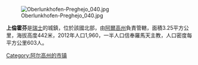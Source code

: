 {{Unreferenced|time=2017-02-20T09:29:53+00:00}}
[[Image:Oberlunkhofen-Preghejo_040.jpg|right]]

'''上倫霍芬'''是[[瑞士|瑞士]]的城鎮，位於該國北部，由[[阿爾高州|阿爾高州]]負責管轄，面積3.25平方公里，海拔高度442米，2012年人口1,960，一半人口信奉羅馬天主教，人口密度每平方公里603人。

{{Switzerland-geo-stub}}
[[Category:阿尔高州的市镇|Category:阿尔高州的市镇]]
